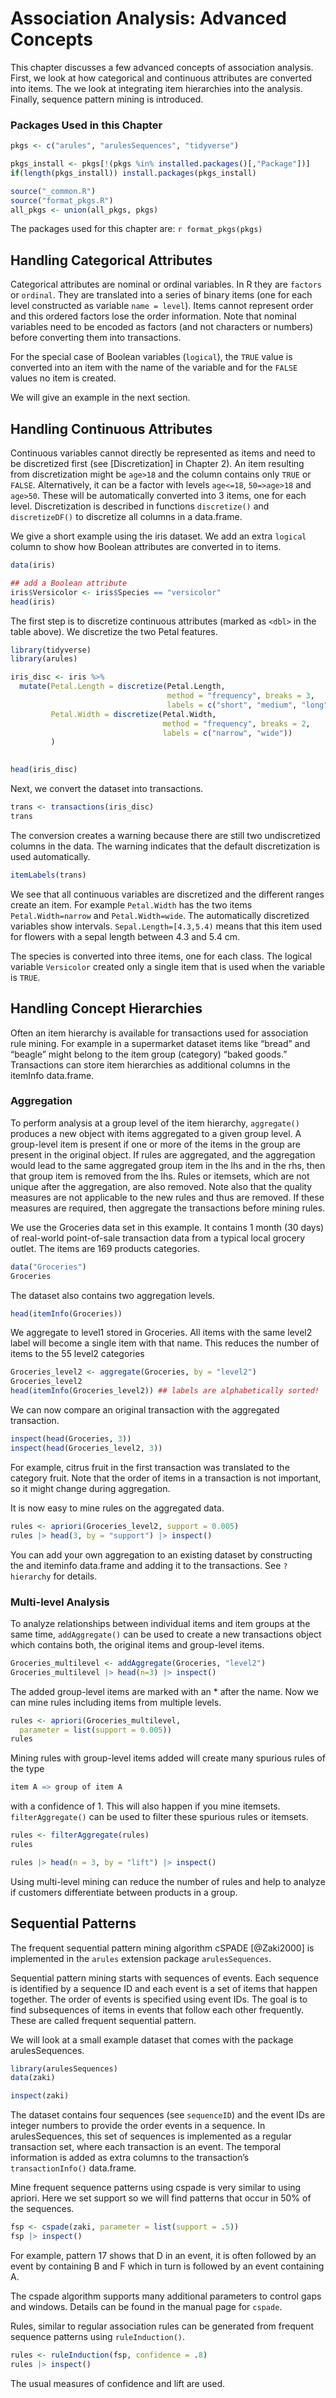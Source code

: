 # Association Analysis: Advanced Concepts

This chapter discusses a few advanced concepts of association analysis.
First, we look at how categorical and continuous attributes are converted
into items. The we look at integrating item hierarchies into the analysis.
Finally, sequence pattern mining is introduced.

### Packages Used in this Chapter {.unnumbered}

```r
pkgs <- c("arules", "arulesSequences", "tidyverse")

pkgs_install <- pkgs[!(pkgs %in% installed.packages()[,"Package"])]
if(length(pkgs_install)) install.packages(pkgs_install)
```

```r
source("_common.R")
source("format_pkgs.R")
all_pkgs <- union(all_pkgs, pkgs)
```

The packages used for this chapter are: `r format_pkgs(pkgs)`

## Handling Categorical Attributes

Categorical attributes are nominal or ordinal variables. 
In R they are `factors` or `ordinal`. They are
translated into a series of binary items (one for each level constructed as ⁠variable
`name = level`⁠). Items cannot represent order and this ordered factors lose
the order information. Note that nominal variables need to be encoded as 
factors (and not characters or numbers) before converting them into transactions.

For the special case of Boolean variables (`logical`), the `TRUE` value is 
converted into an item with the name of the variable and for the `FALSE` 
values no item is created.

We will give an example in the next section.

## Handling Continuous Attributes

Continuous variables cannot directly be represented as items and need to be 
discretized first (see [Discretization] in Chapter 2). 
An item resulting from discretization might be `age>18` and 
the column contains only `TRUE` or `FALSE`. Alternatively, it can be a factor 
with levels `age<=18`, `⁠50=>age>18`⁠ and `age>50`. These will be automatically
converted into 3 items, one for each level. Discretization is described in functions 
`discretize()` and `discretizeDF()` to discretize all columns in a data.frame.

We give a short example using the iris dataset. We add an extra `logical` column
to show how Boolean attributes are converted in to items.

```r
data(iris)

## add a Boolean attribute
iris$Versicolor <- iris$Species == "versicolor"
head(iris)
```

The first step is to
discretize continuous attributes (marked as `<dbl>` in the table above).
We discretize the two Petal features.

```r
library(tidyverse)
library(arules)

iris_disc <- iris %>% 
  mutate(Petal.Length = discretize(Petal.Length, 
                                   method = "frequency", breaks = 3, 
                                   labels = c("short", "medium", "long")),
         Petal.Width = discretize(Petal.Width,
                                  method = "frequency", breaks = 2, 
                                  labels = c("narrow", "wide"))
         )
  

head(iris_disc)
```

Next, we convert the dataset into transactions.

```r
trans <- transactions(iris_disc)
trans
```

The conversion creates a warning because there are still two undiscretized columns
in the data. The warning indicates that the default discretization is used 
automatically.

```r
itemLabels(trans)
```

We see that all continuous variables are discretized and the different ranges 
create an item. For example `Petal.Width` has the two items `Petal.Width=narrow`
and `Petal.Width=wide`. The automatically discretized variables show intervals.
`Sepal.Length=[4.3,5.4)` means that this item used for flowers with 
a sepal length between 4.3 and 5.4 cm.

The species is converted into three items, one for each class. The logical 
variable `Versicolor` created only a single item that is used when 
the variable is `TRUE`.

## Handling Concept Hierarchies

Often an item hierarchy is available for transactions used for association rule mining. For example in a supermarket dataset items like "bread" and "beagle" might belong to the item group (category) "baked goods."
Transactions can store item hierarchies as additional columns in the itemInfo data.frame.

### Aggregation

To perform analysis at a group level of the item hierarchy, `aggregate()` produces a new object with items aggregated to a given group level. A group-level item is present if one or more of the items in the group are present in the original object. If rules are aggregated, and the aggregation would lead to the same aggregated group item in the lhs and in the rhs, then that group item is removed from the lhs. Rules or itemsets, which are not unique after the aggregation, are also removed. Note also that the quality measures are not applicable to the new rules and thus are removed. If these measures are required, then aggregate the transactions before mining rules.

We use the Groceries data set in this example. It contains 1 month (30 days) of real-world point-of-sale transaction data from a typical local grocery outlet. The items 
are 169 products categories.

```r
data("Groceries")
Groceries
```

The dataset also contains two aggregation levels.

```r
head(itemInfo(Groceries))
```

We aggregate to level1 stored in Groceries. All items with the same level2 label
will become a single item with that name. This reduces the number of items to
the 55 level2 categories

```r
Groceries_level2 <- aggregate(Groceries, by = "level2")
Groceries_level2
head(itemInfo(Groceries_level2)) ## labels are alphabetically sorted!
```
We can now compare an original transaction with the aggregated transaction.

```r
inspect(head(Groceries, 3))
inspect(head(Groceries_level2, 3))
```
For example, citrus fruit in the first transaction was translated to the category fruit.
Note that the order of items in a transaction is not important, so it might change
during aggregation.

It is now easy to mine rules on the aggregated data.
```r
rules <- apriori(Groceries_level2, support = 0.005)
rules |> head(3, by = "support") |> inspect()
```

You can add your own aggregation to an existing dataset by constructing
the and iteminfo data.frame and adding it to the transactions. See `? hierarchy` 
for details.

### Multi-level Analysis

To analyze relationships between individual items and item groups at the same time, `addAggregate()` can be used to create a new transactions object which contains both, the original items and group-level items.

```r
Groceries_multilevel <- addAggregate(Groceries, "level2")
Groceries_multilevel |> head(n=3) |> inspect()
```

The added group-level items are marked with an \* after the name. Now we can mine rules 
including items from multiple levels.

```r
rules <- apriori(Groceries_multilevel,
  parameter = list(support = 0.005))
rules
```

Mining rules with group-level items added will 
create many spurious rules of the type

```r
⁠item A => group of item A⁠
```

with a confidence of 1. 
This will also happen if you mine itemsets. `filterAggregate()` 
can be used to filter these spurious rules or itemsets.

```r
rules <- filterAggregate(rules)
rules

rules |> head(n = 3, by = "lift") |> inspect()
```

Using multi-level mining can reduce the number of rules and help to analyze if
customers differentiate between products in a group.

## Sequential Patterns

The frequent sequential pattern mining algorithm cSPADE [@Zaki2000] is implemented in 
the `arules` extension package `arulesSequences`. 

Sequential pattern mining starts with sequences of events. 
Each sequence is identified by a sequence ID and 
each event is a set of items that happen together. 
The order of events is specified using
event IDs. The goal is to find subsequences of items in events that
follow each other frequently. These are called frequent sequential pattern.

We will look at a small example dataset that comes with the package
arulesSequences.

```r
library(arulesSequences)
data(zaki)

inspect(zaki)
```

The dataset contains four sequences (see `sequenceID`) and the event IDs
are integer numbers to provide the order events in a sequence.
In arulesSequences, this set of sequences is implemented as a regular transaction
set, where each transaction is an event. The temporal information is added
as extra columns to the transaction's `transactionInfo()` data.frame.

Mine frequent sequence patterns
using cspade is very similar to using apriori.
Here we set support so we will find patterns that occur in 50% of the 
sequences.

```r
fsp <- cspade(zaki, parameter = list(support = .5))
fsp |> inspect()
```
For example, pattern 17 shows that D in an event, it is often followed by 
an event by containing B and F which in turn is followed by an event
containing A.

The cspade algorithm supports many additional parameters to control gaps
and windows. Details can be found in the manual page for `cspade`.

Rules, similar to regular association rules can be generated 
from frequent sequence patterns using `ruleInduction()`.
```r
rules <- ruleInduction(fsp, confidence = .8)
rules |> inspect()
```

The usual measures of confidence and lift are used.